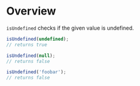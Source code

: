 <Meta title="Modules/Validation/isUndefined" />

# Overview

`isUndefined` checks if the given value is undefined.

```js
isUndefined(undefined);
// returns true

isUndefined(null);
// returns false

isUndefined('foobar');
// returns false
```

